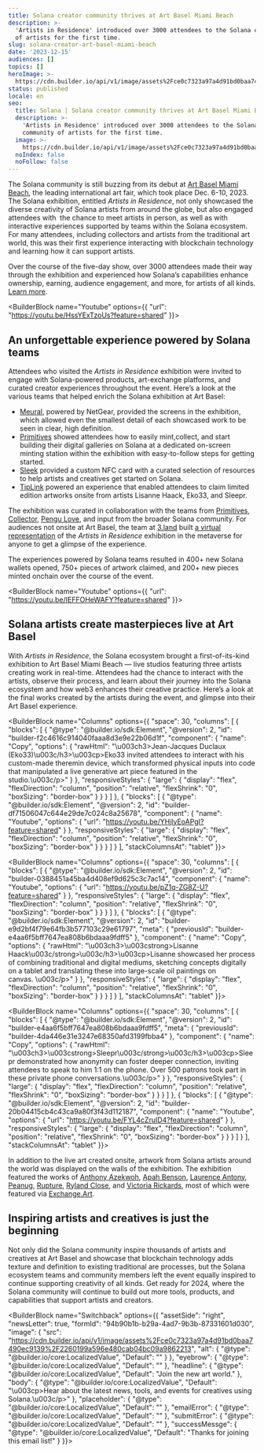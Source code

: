 ```yaml
---
title: Solana creator community thrives at Art Basel Miami Beach
description: >-
  'Artists in Residence' introduced over 3000 attendees to the Solana community
  of artists for the first time.
slug: solana-creator-art-basel-miami-beach
date: '2023-12-15'
audiences: []
topics: []
heroImage: >-
  https://cdn.builder.io/api/v1/image/assets%2Fce0c7323a97a4d91bd0baa7490ec9139%2F7c1d61c8c4ad4a72833e0e8a9d9a253e
status: published
locale: en
seo:
  title: Solana | Solana creator community thrives at Art Basel Miami Beach
  description: >-
    'Artists in Residence' introduced over 3000 attendees to the Solana
    community of artists for the first time.
  image: >-
    https://cdn.builder.io/api/v1/image/assets%2Fce0c7323a97a4d91bd0baa7490ec9139%2F7c1d61c8c4ad4a72833e0e8a9d9a253e
  noIndex: false
  noFollow: false
---
```


The Solana community is still buzzing from its debut at [Art Basel Miami Beach](https://www.artbasel.com/miami-beach), the leading international art fair, which took place Dec. 6-10, 2023. The Solana exhibition, entitled _Artists in Residence_, not only showcased the diverse creativity of Solana artists from around the globe, but also engaged attendees with  the chance to meet artists in person, as well as with interactive experiences supported by teams within the Solana ecosystem. For many attendees, including collectors and artists from the traditional art world, this was their first experience interacting with blockchain technology and learning how it can support artists. 

Over the course of the five-day show, over 3000 attendees made their way through the exhibition and experienced how Solana’s capabilities enhance ownership, earning, audience engagement, and more, for artists of all kinds. [Learn more](https://solana.com/art-basel).

<BuilderBlock name="Youtube" options={{
  "url": "https://youtu.be/HssYExTzoUs?feature=shared"
}}>

</BuilderBlock>

## An unforgettable experience powered by Solana teams

Attendees who visited the _Artists in Residence_ exhibition were invited to engage with Solana-powered products, art-exchange platforms, and curated creator experiences throughout the event. Here’s a look at the various teams that helped enrich the Solana exhibition at Art Basel:

-   [Meural](https://my.meural.netgear.com/), powered by NetGear, provided the screens in the exhibition, which allowed even the smallest detail of each showcased work to be seen in clear, high definition.
-   [Primitives](https://primitives.xyz/landing?redirectTo=%2Fhome) showed attendees how to easily mint,collect, and start building their digital galleries on Solana at a dedicated on-screen minting station within the exhibition with easy-to-follow steps for getting started.
-   [Sleek](https://www.sosleek.io/) provided a custom NFC card with a curated selection of resources to help artists and creatives get started on Solana.
-   [TipLink](https://tiplink.io/) powered an experience that enabled attendees to claim limited edition artworks onsite from artists Lisanne Haack, Eko33, and Sleepr. 

The exhibition was curated in collaboration with the teams from [Primitives](https://primitives.xyz/home), [Collector](https://collector.sh/), [Pengu Love](https://www.pengulove.com/), and input from the broader Solana community. For audiences not onsite at Art Basel, the team at [3.land](https://3.land/) built [a virtual representation](https://3.land/world/9RidDab8FHCfTLVSkXadKpQ5JMnenqx6EJBw5eRZPc6Q) of the _Artists in Residence_ exhibition in the metaverse for anyone to get a glimpse of the experience.

The experiences powered by Solana teams resulted in 400+ new Solana wallets opened, 750+ pieces of artwork claimed, and 200+ new pieces minted onchain over the course of the event.

<BuilderBlock name="Youtube" options={{
  "url": "https://youtu.be/IEFFOHeWAFY?feature=shared"
}}>

</BuilderBlock>

## Solana artists create masterpieces live at Art Basel

With _Artists in Residence_, the Solana ecosystem brought a first-of-its-kind exhibition to Art Basel Miami Beach — live studios featuring three artists creating work in real-time. Attendees had the chance to interact with the artists, observe their process, and learn about their journey into the Solana ecosystem and how web3 enhances their creative practice. Here’s a look at the final works created by the artists during the event, and glimpse into their Art Basel experience.

<BuilderBlock name="Columns" options={{
  "space": 30,
  "columns": [
    {
      "blocks": [
        {
          "@type": "@builder.io/sdk:Element",
          "@version": 2,
          "id": "builder-f2c4616c914040faaa8d3e9e22b06d1f",
          "component": {
            "name": "Copy",
            "options": {
              "rawHtml": "\u003ch3>Jean-Jacques Duclaux (Eko33)\u003c/h3>\u003cp>Eko33 invited attendees to interact with his custom-made theremin device, which transformed physical inputs into code that manipulated a live generative art piece featured in the studio.\u003c/p>"
            }
          },
          "responsiveStyles": {
            "large": {
              "display": "flex",
              "flexDirection": "column",
              "position": "relative",
              "flexShrink": "0",
              "boxSizing": "border-box"
            }
          }
        }
      ]
    },
    {
      "blocks": [
        {
          "@type": "@builder.io/sdk:Element",
          "@version": 2,
          "id": "builder-df71506047c644e29de7c024c8a25678",
          "component": {
            "name": "Youtube",
            "options": {
              "url": "https://youtu.be/YHilyEoAPgI?feature=shared"
            }
          },
          "responsiveStyles": {
            "large": {
              "display": "flex",
              "flexDirection": "column",
              "position": "relative",
              "flexShrink": "0",
              "boxSizing": "border-box"
            }
          }
        }
      ]
    }
  ],
  "stackColumnsAt": "tablet"
}}>

</BuilderBlock>

<BuilderBlock name="Columns" options={{
  "space": 30,
  "columns": [
    {
      "blocks": [
        {
          "@type": "@builder.io/sdk:Element",
          "@version": 2,
          "id": "builder-0388451a45ba4d408ef9d625c3c7ac14",
          "component": {
            "name": "Youtube",
            "options": {
              "url": "https://youtu.be/pZ1q-ZG8Z-U?feature=shared"
            }
          },
          "responsiveStyles": {
            "large": {
              "display": "flex",
              "flexDirection": "column",
              "position": "relative",
              "flexShrink": "0",
              "boxSizing": "border-box"
            }
          }
        }
      ]
    },
    {
      "blocks": [
        {
          "@type": "@builder.io/sdk:Element",
          "@version": 2,
          "id": "builder-e9d2bf4f79e64fb3b577103c29e61797",
          "meta": {
            "previousId": "builder-e4aa6f5bff7647ea808b6bdaaa9fdff5"
          },
          "component": {
            "name": "Copy",
            "options": {
              "rawHtml": "\u003ch3>\u003cstrong>Lisanne Haack\u003c/strong>\u003c/h3>\u003cp>Lisanne showcased her process of combining traditional and digital mediums, sketching concepts digitally on a tablet and translating these into large-scale oil paintings on canvas.&nbsp;\u003c/p>"
            }
          },
          "responsiveStyles": {
            "large": {
              "display": "flex",
              "flexDirection": "column",
              "position": "relative",
              "flexShrink": "0",
              "boxSizing": "border-box"
            }
          }
        }
      ]
    }
  ],
  "stackColumnsAt": "tablet"
}}>

</BuilderBlock>

<BuilderBlock name="Columns" options={{
  "space": 30,
  "columns": [
    {
      "blocks": [
        {
          "@type": "@builder.io/sdk:Element",
          "@version": 2,
          "id": "builder-e4aa6f5bff7647ea808b6bdaaa9fdff5",
          "meta": {
            "previousId": "builder-4da446e31e3247e68350afd3199fbba4"
          },
          "component": {
            "name": "Copy",
            "options": {
              "rawHtml": "\u003ch3>\u003cstrong>Sleepr\u003c/strong>\u003c/h3>\u003cp>Sleepr demonstrated how anonymity can foster deeper connection, inviting attendees to speak to him 1:1 on the phone. Over 500 patrons took part in these private phone conversations.\u003c/p>"
            }
          },
          "responsiveStyles": {
            "large": {
              "display": "flex",
              "flexDirection": "column",
              "position": "relative",
              "flexShrink": "0",
              "boxSizing": "border-box"
            }
          }
        }
      ]
    },
    {
      "blocks": [
        {
          "@type": "@builder.io/sdk:Element",
          "@version": 2,
          "id": "builder-20b04415cb4c43ca9a80f3f43d112187",
          "component": {
            "name": "Youtube",
            "options": {
              "url": "https://youtu.be/FYL4cZruID4?feature=shared"
            }
          },
          "responsiveStyles": {
            "large": {
              "display": "flex",
              "flexDirection": "column",
              "position": "relative",
              "flexShrink": "0",
              "boxSizing": "border-box"
            }
          }
        }
      ]
    }
  ],
  "stackColumnsAt": "tablet"
}}>

</BuilderBlock>

In addition to the live art created onsite, artwork from Solana artists around the world was displayed on the walls of the exhibition. The exhibition featured the works of [Anthony Azekwoh](https://exchange.art/single/7mkMux4Coj5CiyMfqqFodGiwixVJCA7BuNy6C7aVdkFP), [Apah Benson](https://exchange.art/single/AQx5HVGkm8KE21xkgpMP8wcwaF4frSftGdhKWnoqCxTW), [Laurence Antony](https://exchange.art/single/EH9YcvkT2ZacjQqYveUGYEu1U73R4duUwR9QLBg3KsyG), [Peanug](https://exchange.art/single/2VefdmJTFAZBfUrfWuf6A2bxnN33EPjJbbJeakPUtrfh), [Rupture](https://twitter.com/RuptureNFT), [Ryland Close](https://exchange.art/single/GT7AjiBwBXHwFAULoqg8kQhP6b3Fzgb91cxtc64e1sUT), and [Victoria Rickards](https://www.victoriarickards.studio/), most of which were featured via [Exchange.Art](https://exchange.art/). 

## Inspiring artists and creatives is just the beginning

Not only did the Solana community inspire thousands of artists and creatives at Art Basel and showcase that blockchain technology adds texture and definition to existing traditional are processes, but the Solana ecosystem teams and community members left the event equally inspired to continue supporting creativity of all kinds. Get ready for 2024, where the Solana community will continue to build out more tools, products, and capabilities that support artists and creators.

<BuilderBlock name="Switchback" options={{
  "assetSide": "right",
  "newsLetter": true,
  "formId": "94b90b1b-b29a-4ad7-9b3b-87331601d030",
  "image": {
    "src": "https://cdn.builder.io/api/v1/image/assets%2Fce0c7323a97a4d91bd0baa7490ec9139%2F2260199a596e480cab04bc09a9862213",
    "alt": {
      "@type": "@builder.io/core:LocalizedValue",
      "Default": ""
    }
  },
  "eyebrow": {
    "@type": "@builder.io/core:LocalizedValue",
    "Default": ""
  },
  "headline": {
    "@type": "@builder.io/core:LocalizedValue",
    "Default": "Join the new art world."
  },
  "body": {
    "@type": "@builder.io/core:LocalizedValue",
    "Default": "\u003cp>Hear about the latest news, tools, and events for creatives using Solana.\u003c/p>"
  },
  "placeholder": {
    "@type": "@builder.io/core:LocalizedValue",
    "Default": ""
  },
  "emailError": {
    "@type": "@builder.io/core:LocalizedValue",
    "Default": ""
  },
  "submitError": {
    "@type": "@builder.io/core:LocalizedValue",
    "Default": ""
  },
  "successMessge": {
    "@type": "@builder.io/core:LocalizedValue",
    "Default": "Thanks for joining this email list!"
  }
}}>

</BuilderBlock>
